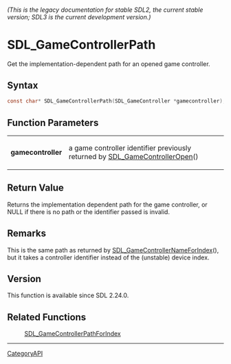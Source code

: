 ====== (This is the legacy documentation for stable SDL2, the current stable version; SDL3 is the current development version.) ======
= SDL_GameControllerPath =

Get the implementation-dependent path for an opened game controller.

== Syntax ==

<syntaxhighlight lang='c'>
const char* SDL_GameControllerPath(SDL_GameController *gamecontroller);
</syntaxhighlight>

== Function Parameters ==

{|
|'''gamecontroller'''
|a game controller identifier previously returned by [[SDL_GameControllerOpen]]()
|}

== Return Value ==

Returns the implementation dependent path for the game controller, or NULL
if there is no path or the identifier passed is invalid.

== Remarks ==

This is the same path as returned by [[SDL_GameControllerNameForIndex]](),
but it takes a controller identifier instead of the (unstable) device
index.

== Version ==

This function is available since SDL 2.24.0.

== Related Functions ==

:[[SDL_GameControllerPathForIndex]]

----
[[CategoryAPI]]


